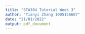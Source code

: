 ```yaml
---
title: "STA304 Tutorial Week 3"
author: "Tianyi Zhang 1005156607"
date: "21/01/2022"
output: pdf_document
---
```


```r


```
